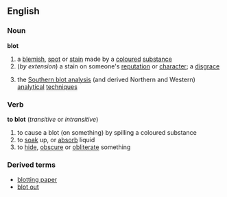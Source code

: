 ==English==
===Noun===
'''blot'''
# a [[blemish]], [[spot]] or [[stain]] made by a [[colour]]ed [[substance]]
#(''by extension'') a stain on someone's [[reputation]] or [[character]]; a [[disgrace]]
#{{biochemistry}} the [[Southern blot analysis]] (and derived Northern and Western) [[analytical]] [[technique]]s
===Verb===
'''to blot'''  (''transitive'' or ''intransitive'')
# to cause a blot (on something) by spilling a coloured substance
# to [[soak]] up, or [[absorb]] liquid
# to [[hide]], [[obscure]] or [[obliterate]] something
===Derived terms===
*[[blotting paper]]
*[[blot out]]
